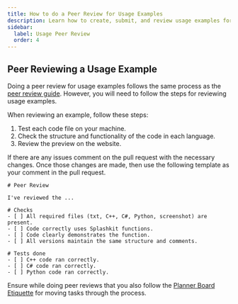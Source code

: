```yaml
---
title: How to do a Peer Review for Usage Examples
description: Learn how to create, submit, and review usage examples for the Splashkit website.
sidebar:
  label: Usage Peer Review
  order: 4
---
```


## Peer Reviewing a Usage Example

Doing a peer review for usage examples follows the same process as the [peer review guide](/products/splashkit/splashkit-website/onboarding/05-peer-review).
However, you will need to follow the steps for reviewing usage examples.

When reviewing an example, follow these steps:

1. Test each code file on your machine.
2. Check the structure and functionality of the code in each language.
3. Review the preview on the website.

If there are any issues comment on the pull request with the necessary changes.
Once those changes are made, then use the following template as your comment in the pull request.

```shell
# Peer Review

I've reviewed the ...

# Checks
- [ ] All required files (txt, C++, C#, Python, screenshot) are present.
- [ ] Code correctly uses Splashkit functions.
- [ ] Code clearly demonstrates the function.
- [ ] All versions maintain the same structure and comments.

# Tests done
- [ ] C++ code ran correctly.
- [ ] C# code ran correctly.
- [ ] Python code ran correctly.
```

Ensure while doing peer reviews that you also follow the [Planner Board Etiquette](/products/splashkit/splashkit-website/onboarding/06-planner-board)
for moving tasks through the process.
